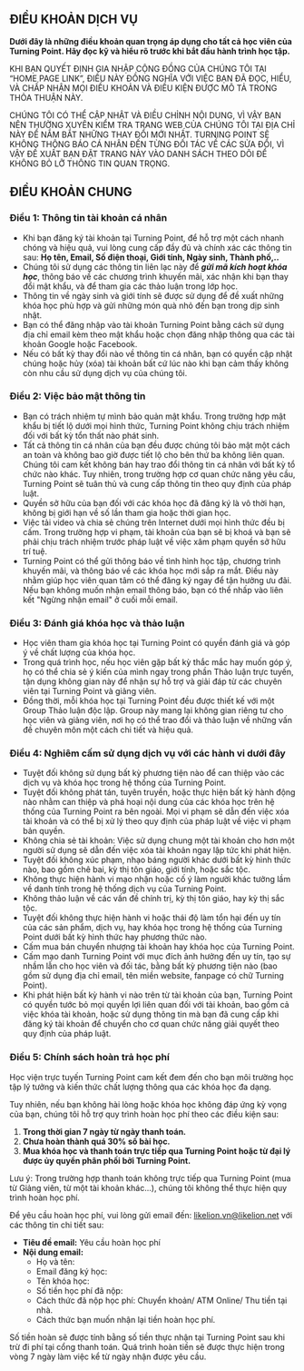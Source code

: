 ## ĐIỀU KHOẢN DỊCH VỤ

**Dưới đây là những điều khoản quan trọng áp dụng cho tất cả học viên của Turning Point. Hãy đọc kỹ và hiểu rõ trước khi bắt đầu hành trình học tập.**

KHI BẠN QUYẾT ĐỊNH GIA NHẬP CỘNG ĐỒNG CỦA CHÚNG TÔI TẠI “HOME PAGE LINK”, ĐIỀU NÀY ĐỒNG NGHĨA VỚI VIỆC BẠN ĐÃ ĐỌC, HIỂU, VÀ CHẤP NHẬN MỌI ĐIỀU KHOẢN VÀ ĐIỀU KIỆN ĐƯỢC MÔ TẢ TRONG THỎA THUẬN NÀY.

CHÚNG TÔI CÓ THỂ CẬP NHẬT VÀ ĐIỀU CHỈNH NỘI DUNG, VÌ VẬY BẠN NÊN THƯỜNG XUYÊN KIỂM TRA TRANG WEB CỦA CHÚNG TÔI TẠI ĐỊA CHỈ NÀY ĐỂ NẮM BẮT NHỮNG THAY ĐỔI MỚI NHẤT. TURNING POINT SẼ KHÔNG THÔNG BÁO CÁ NHÂN ĐẾN TỪNG ĐỐI TÁC VỀ CÁC SỬA ĐỔI, VÌ VẬY ĐỀ XUẤT BẠN ĐẶT TRANG NÀY VÀO DANH SÁCH THEO DÕI ĐỂ KHÔNG BỎ LỠ THÔNG TIN QUAN TRỌNG.

## ĐIỀU KHOẢN CHUNG

### Điều 1: Thông tin tài khoản cá nhân

- Khi bạn đăng ký tài khoản tại Turning Point, để hỗ trợ một cách nhanh chóng và hiệu quả, vui lòng cung cấp đầy đủ và chính xác các thông tin sau: **Họ tên, Email, Số điện thoại, Giới tính, Ngày sinh, Thành phố,..**
- Chúng tôi sử dụng các thông tin liên lạc này để **_gửi mã kích hoạt khóa học_**, thông báo về các chương trình khuyến mãi, xác nhận khi bạn thay đổi mật khẩu, và để tham gia các thảo luận trong lớp học.
- Thông tin về ngày sinh và giới tính sẽ được sử dụng để đề xuất những khóa học phù hợp và gửi những món quà nhỏ đến bạn trong dịp sinh nhật.
- Bạn có thể đăng nhập vào tài khoản Turning Point bằng cách sử dụng địa chỉ email kèm theo mật khẩu hoặc chọn đăng nhập thông qua các tài khoản Google hoặc Facebook.
- Nếu có bất kỳ thay đổi nào về thông tin cá nhân, bạn có quyền cập nhật chúng hoặc hủy (xóa) tài khoản bất cứ lúc nào khi bạn cảm thấy không còn nhu cầu sử dụng dịch vụ của chúng tôi.

### Điều 2: Việc bảo mật thông tin

- Bạn có trách nhiệm tự mình bảo quản mật khẩu. Trong trường hợp mật khẩu bị tiết lộ dưới mọi hình thức, Turning Point không chịu trách nhiệm đối với bất kỳ tổn thất nào phát sinh.
- Tất cả thông tin cá nhân của bạn đều được chúng tôi bảo mật một cách an toàn và không bao giờ được tiết lộ cho bên thứ ba không liên quan. Chúng tôi cam kết không bán hay trao đổi thông tin cá nhân với bất kỳ tổ chức nào khác. Tuy nhiên, trong trường hợp cơ quan chức năng yêu cầu, Turning Point sẽ tuân thủ và cung cấp thông tin theo quy định của pháp luật.
- Quyền sở hữu của bạn đối với các khóa học đã đăng ký là vô thời hạn, không bị giới hạn về số lần tham gia hoặc thời gian học.
- Việc tải video và chia sẻ chúng trên Internet dưới mọi hình thức đều bị cấm. Trong trường hợp vi phạm, tài khoản của bạn sẽ bị khoá và bạn sẽ phải chịu trách nhiệm trước pháp luật về việc xâm phạm quyền sở hữu trí tuệ.
- Turning Point có thể gửi thông báo về tình hình học tập, chương trình khuyến mãi, và thông báo về các khóa học mới sắp ra mắt. Điều này nhằm giúp học viên quan tâm có thể đăng ký ngay để tận hưởng ưu đãi. Nếu bạn không muốn nhận email thông báo, bạn có thể nhấp vào liên kết "Ngừng nhận email" ở cuối mỗi email.

### Điều 3: Đánh giá khóa học và thảo luận

- Học viên tham gia khóa học tại Turning Point có quyền đánh giá và góp ý về chất lượng của khóa học.
- Trong quá trình học, nếu học viên gặp bất kỳ thắc mắc hay muốn góp ý, họ có thể chia sẻ ý kiến của mình ngay trong phần Thảo luận trực tuyến, tận dụng không gian này để nhận sự hỗ trợ và giải đáp từ các chuyên viên tại Turning Point và giảng viên.
- Đồng thời, mỗi khóa học tại Turning Point đều được thiết kế với một Group Thảo luận độc lập. Group này mang lại không gian riêng tư cho học viên và giảng viên, nơi họ có thể trao đổi và thảo luận về những vấn đề chuyên môn một cách chi tiết và hiệu quả.

### Điều 4: Nghiêm cấm sử dụng dịch vụ với các hành vi dưới đây

- Tuyệt đối không sử dụng bất kỳ phương tiện nào để can thiệp vào các dịch vụ và khóa học trong hệ thống của Turning Point.
- Tuyệt đối không phát tán, tuyên truyền, hoặc thực hiện bất kỳ hành động nào nhằm can thiệp và phá hoại nội dung của các khóa học trên hệ thống của Turning Point ra bên ngoài. Mọi vi phạm sẽ dẫn đến việc xóa tài khoản và có thể bị xử lý theo quy định của pháp luật về việc vi phạm bản quyền.
- Không chia sẻ tài khoản: Việc sử dụng chung một tài khoản cho hơn một người sử dụng sẽ dẫn đến việc xóa tài khoản ngay lập tức khi phát hiện.
- Tuyệt đối không xúc phạm, nhạo báng người khác dưới bất kỳ hình thức nào, bao gồm chê bai, kỳ thị tôn giáo, giới tính, hoặc sắc tộc.
- Không thực hiện hành vi mạo nhận hoặc cố ý làm người khác tưởng lầm về danh tính trong hệ thống dịch vụ của Turning Point.
- Không thảo luận về các vấn đề chính trị, kỳ thị tôn giáo, hay kỳ thị sắc tộc.
- Tuyệt đối không thực hiện hành vi hoặc thái độ làm tổn hại đến uy tín của các sản phẩm, dịch vụ, hay khóa học trong hệ thống của Turning Point dưới bất kỳ hình thức hay phương thức nào.
- Cấm mua bán chuyển nhượng tài khoản hay khóa học của Turning Point.
- Cấm mạo danh Turning Point với mục đích ảnh hưởng đến uy tín, tạo sự nhầm lẫn cho học viên và đối tác, bằng bất kỳ phương tiện nào (bao gồm sử dụng địa chỉ email, tên miền website, fanpage có chữ Turning Point).
- Khi phát hiện bất kỳ hành vi nào trên từ tài khoản của bạn, Turning Point có quyền tước bỏ mọi quyền lợi liên quan đối với tài khoản, bao gồm cả việc khóa tài khoản, hoặc sử dụng thông tin mà bạn đã cung cấp khi đăng ký tài khoản để chuyển cho cơ quan chức năng giải quyết theo quy định của pháp luật.

### Điều 5: Chính sách hoàn trả học phí

Học viện trực tuyến Turning Point cam kết đem đến cho bạn môi trường học tập lý tưởng và kiến thức chất lượng thông qua các khóa học đa dạng.

Tuy nhiên, nếu bạn không hài lòng hoặc khóa học không đáp ứng kỳ vọng của bạn, chúng tôi hỗ trợ quy trình hoàn học phí theo các điều kiện sau:

1. **Trong thời gian 7 ngày từ ngày thanh toán.**
2. **Chưa hoàn thành quá 30% số bài học.**
3. **Mua khóa học và thanh toán trực tiếp qua Turning Point hoặc từ đại lý được ủy quyền phân phối bởi Turning Point.**

Lưu ý: Trong trường hợp thanh toán không trực tiếp qua Turning Point (mua từ Giảng viên, từ một tài khoản khác...), chúng tôi không thể thực hiện quy trình hoàn học phí.

Để yêu cầu hoàn học phí, vui lòng gửi email đến: [likelion.vn@likelion.net](mailto:likelion.vn@likelion.net) với các thông tin chi tiết sau:

- **Tiêu đề email:** Yêu cầu hoàn học phí
- **Nội dung email:**
  - Họ và tên:
  - Email đăng ký học:
  - Tên khóa học:
  - Số tiền học phí đã nộp:
  - Cách thức đã nộp học phí: Chuyển khoản/ ATM Online/ Thu tiền tại nhà.
  - Cách thức bạn muốn nhận lại tiền hoàn học phí.

Số tiền hoàn sẽ được tính bằng số tiền thực nhận tại Turning Point sau khi trừ đi phí tại cổng thanh toán. Quá trình hoàn tiền sẽ được thực hiện trong vòng 7 ngày làm việc kể từ ngày nhận được yêu cầu.
